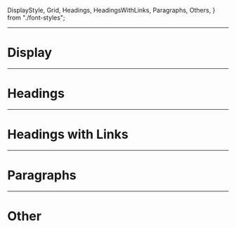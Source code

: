 
  DisplayStyle,
  Grid,
  Headings,
  HeadingsWithLinks,
  Paragraphs,
  Others,
} from "./font-styles";

<Meta title="Typography" />

<Fonts />

---

# Display

<DisplayStyle />

---

# Headings

<Headings />

---

# Headings with Links

<HeadingsWithLinks />

---

# Paragraphs

<Paragraphs />

---

# Other

<Others />
